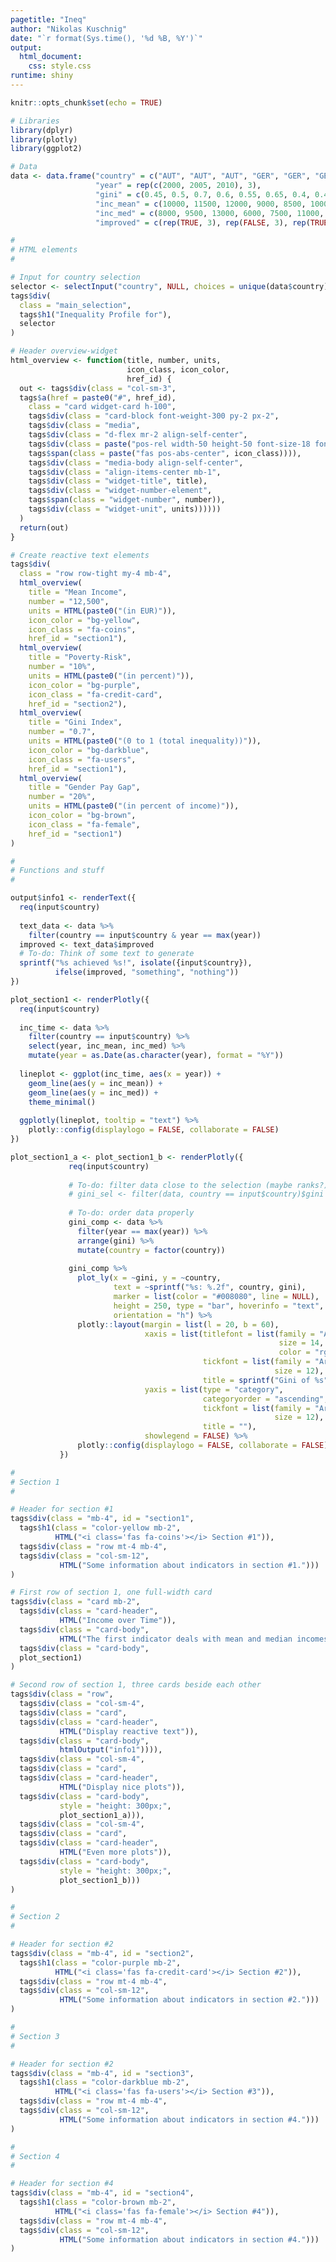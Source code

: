 ```yaml
---
pagetitle: "Ineq"
author: "Nikolas Kuschnig"
date: "`r format(Sys.time(), '%d %B, %Y')`"
output: 
  html_document:
    css: style.css
runtime: shiny
---
```


```r
knitr::opts_chunk$set(echo = TRUE)

# Libraries
library(dplyr)
library(plotly)
library(ggplot2)

# Data
data <- data.frame("country" = c("AUT", "AUT", "AUT", "GER", "GER", "GER", "ITA", "ITA", "ITA"),
                   "year" = rep(c(2000, 2005, 2010), 3),
                   "gini" = c(0.45, 0.5, 0.7, 0.6, 0.55, 0.65, 0.4, 0.4, 0.5),
                   "inc_mean" = c(10000, 11500, 12000, 9000, 8500, 10000, 7000, 8000, 10000),
                   "inc_med" = c(8000, 9500, 13000, 6000, 7500, 11000, 5000, 6000, 9500),
                   "improved" = c(rep(TRUE, 3), rep(FALSE, 3), rep(TRUE, 3)))
```

```r
#
# HTML elements
#

# Input for country selection
selector <- selectInput("country", NULL, choices = unique(data$country))
tags$div(
  class = "main_selection",
  tags$h1("Inequality Profile for"),
  selector
)

# Header overview-widget
html_overview <- function(title, number, units, 
                          icon_class, icon_color, 
                          href_id) {
  out <- tags$div(class = "col-sm-3",
  tags$a(href = paste0("#", href_id), 
    class = "card widget-card h-100",
    tags$div(class = "card-block font-weight-300 py-2 px-2",
    tags$div(class = "media",
    tags$div(class = "d-flex mr-2 align-self-center",
    tags$div(class = paste("pos-rel width-50 height-50 font-size-18 font-size-24 color-white rounded-circle", icon_color),
    tags$span(class = paste("fas pos-abs-center", icon_class)))),
    tags$div(class = "media-body align-self-center",
    tags$div(class = "align-items-center mb-1",
    tags$div(class = "widget-title", title),
    tags$div(class = "widget-number-element",
    tags$span(class = "widget-number", number)), 
    tags$div(class = "widget-unit", units))))))
  )
  return(out)
}

# Create reactive text elements
tags$div(
  class = "row row-tight my-4 mb-4",
  html_overview(
    title = "Mean Income",
    number = "12,500",
    units = HTML(paste0("(in EUR)")),
    icon_color = "bg-yellow",
    icon_class = "fa-coins",
    href_id = "section1"),
  html_overview(
    title = "Poverty-Risk",
    number = "10%",
    units = HTML(paste0("(in percent)")),
    icon_color = "bg-purple",
    icon_class = "fa-credit-card",
    href_id = "section2"),
  html_overview(
    title = "Gini Index",
    number = "0.7",
    units = HTML(paste0("(0 to 1 (total inequality))")),
    icon_color = "bg-darkblue",
    icon_class = "fa-users",
    href_id = "section1"),
  html_overview(
    title = "Gender Pay Gap",
    number = "20%",
    units = HTML(paste0("(in percent of income)")),
    icon_color = "bg-brown",
    icon_class = "fa-female",
    href_id = "section1")
)
```

```r
#
# Functions and stuff
#

output$info1 <- renderText({
  req(input$country)
  
  text_data <- data %>% 
    filter(country == input$country & year == max(year))
  improved <- text_data$improved
  # To-do: Think of some text to generate
  sprintf("%s achieved %s!", isolate({input$country}),
          ifelse(improved, "something", "nothing"))
})

plot_section1 <- renderPlotly({
  req(input$country)
  
  inc_time <- data %>%
    filter(country == input$country) %>% 
    select(year, inc_mean, inc_med) %>% 
    mutate(year = as.Date(as.character(year), format = "%Y"))
  
  lineplot <- ggplot(inc_time, aes(x = year)) +
    geom_line(aes(y = inc_mean)) +
    geom_line(aes(y = inc_med)) +
    theme_minimal()
  
  ggplotly(lineplot, tooltip = "text") %>% 
    plotly::config(displaylogo = FALSE, collaborate = FALSE)
})

plot_section1_a <- plot_section1_b <- renderPlotly({
             req(input$country)
             
             # To-do: filter data close to the selection (maybe ranks?)
             # gini_sel <- filter(data, country == input$country)$gini
             
             # To-do: order data properly
             gini_comp <- data %>%
               filter(year == max(year)) %>% 
               arrange(gini) %>% 
               mutate(country = factor(country))
             
             gini_comp %>% 
               plot_ly(x = ~gini, y = ~country,
                       text = ~sprintf("%s: %.2f", country, gini),
                       marker = list(color = "#008080", line = NULL), 
                       height = 250, type = "bar", hoverinfo = "text",
                       orientation = "h") %>% 
               plotly::layout(margin = list(l = 20, b = 60),
                              xaxis = list(titlefont = list(family = "Arial",
                                                            size = 14,
                                                            color = "rgb(68, 68, 68)"),
                                           tickfont = list(family = "Arial", 
                                                           size = 12),
                                           title = sprintf("Gini of %s", input$country)),
                              yaxis = list(type = "category",
                                           categoryorder = "ascending",
                                           tickfont = list(family = "Arial", 
                                                           size = 12),
                                           title = ""),
                              showlegend = FALSE) %>% 
               plotly::config(displaylogo = FALSE, collaborate = FALSE)
           })
```


```r
#
# Section 1
#

# Header for section #1
tags$div(class = "mb-4", id = "section1",
  tags$h1(class = "color-yellow mb-2",
          HTML("<i class='fas fa-coins'></i> Section #1")),
  tags$div(class = "row mt-4 mb-4",
  tags$div(class = "col-sm-12",
           HTML("Some information about indicators in section #1.")))
)

# First row of section 1, one full-width card
tags$div(class = "card mb-2",
  tags$div(class = "card-header",
           HTML("Income over Time")),
  tags$div(class = "card-body",
           HTML("The first indicator deals with mean and median incomes.")),
  tags$div(class = "card-body",
  plot_section1)
)

# Second row of section 1, three cards beside each other
tags$div(class = "row",
  tags$div(class = "col-sm-4",
  tags$div(class = "card", 
  tags$div(class = "card-header",
           HTML("Display reactive text")),
  tags$div(class = "card-body",
           htmlOutput("info1")))),
  tags$div(class = "col-sm-4",
  tags$div(class = "card", 
  tags$div(class = "card-header",
           HTML("Display nice plots")),
  tags$div(class = "card-body",
           style = "height: 300px;",
           plot_section1_a))),
  tags$div(class = "col-sm-4",
  tags$div(class = "card", 
  tags$div(class = "card-header",
           HTML("Even more plots")),
  tags$div(class = "card-body",
           style = "height: 300px;",
           plot_section1_b)))
)
```

```r
#
# Section 2
#

# Header for section #2
tags$div(class = "mb-4", id = "section2",
  tags$h1(class = "color-purple mb-2",
          HTML("<i class='fas fa-credit-card'></i> Section #2")),
  tags$div(class = "row mt-4 mb-4",
  tags$div(class = "col-sm-12",
           HTML("Some information about indicators in section #2.")))
)
```

```r
#
# Section 3
#

# Header for section #2
tags$div(class = "mb-4", id = "section3",
  tags$h1(class = "color-darkblue mb-2",
          HTML("<i class='fas fa-users'></i> Section #3")),
  tags$div(class = "row mt-4 mb-4",
  tags$div(class = "col-sm-12",
           HTML("Some information about indicators in section #4.")))
)
```

```r
#
# Section 4
#

# Header for section #4
tags$div(class = "mb-4", id = "section4",
  tags$h1(class = "color-brown mb-2",
          HTML("<i class='fas fa-female'></i> Section #4")),
  tags$div(class = "row mt-4 mb-4",
  tags$div(class = "col-sm-12",
           HTML("Some information about indicators in section #4.")))
)
```